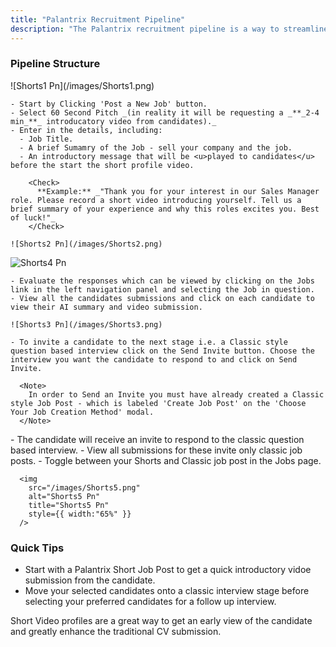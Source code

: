 ```yaml
---
title: "Palantrix Recruitment Pipeline"
description: "The Palantrix recruitment pipeline is a way to streamline your hiring pipeline starting with a short introductory video profile and then moving onto a classic style interview, all backed with AI analysis, allowing you to make informed hiring decisions."
---
```


### Pipeline Structure

<Steps>
  <Step title="Create a Palantrix Short - 60 Second Pitch" icon="video">
    ![Shorts1 Pn](/images/Shorts1.png)

    - Start by Clicking 'Post a New Job' button.
    - Select 60 Second Pitch _(in reality it will be requesting a _**_2-4 min_**_ introducatory video from candidates)._
    - Enter in the details, including:
      - Job Title.
      - A brief Sumamry of the Job - sell your company and the job.
      - An introductory message that will be <u>played to candidates</u> before the start the short profile video.

        <Check>
          **Example:** _"Thank you for your interest in our Sales Manager role. Please record a short video introducing yourself. Tell us a brief summary of your experience and why this roles excites you. Best of luck!"_
        </Check>

    ![Shorts2 Pn](/images/Shorts2.png)
  </Step>
  <Step title="Evaluate & Invite" icon="circle-star">
    <img
      src="/images/Shorts4.png"
      alt="Shorts4 Pn"
      title="Shorts4 Pn"
      style={{ width:"53%" }}
    />

    - Evaluate the responses which can be viewed by clicking on the Jobs link in the left navigation panel and selecting the Job in question.
    - View all the candidates submissions and click on each candidate to view their AI summary and video submission.

    ![Shorts3 Pn](/images/Shorts3.png)

    - To invite a candidate to the next stage i.e. a Classic style question based interview click on the Send Invite button. Choose the interview you want the candidate to respond to and click on Send Invite.

      <Note>
        In order to Send an Invite you must have already created a Classic style Job Post - which is labeled 'Create Job Post' on the 'Choose Your Job Creation Method' modal.
      </Note>
  </Step>
  <Step title="Candidate Submissions" icon="database">
    - The candidate will receive an invite to respond to the classic question based interview.
    - View all submissions for these invite only classic job posts.
    - Toggle between your Shorts and Classic job post in the Jobs page.

      <img
        src="/images/Shorts5.png"
        alt="Shorts5 Pn"
        title="Shorts5 Pn"
        style={{ width:"65%" }}
      />
  </Step>
</Steps>

### Quick Tips

- Start with a Palantrix Short Job Post to get a quick introductory vidoe submission from the candidate.
- Move your selected candidates onto a classic interview stage before selecting your preferred candidates for a follow up interview.

<Check>
  Short Video profiles are a great way to get an early view of the candidate and greatly enhance the traditional CV submission.
</Check>